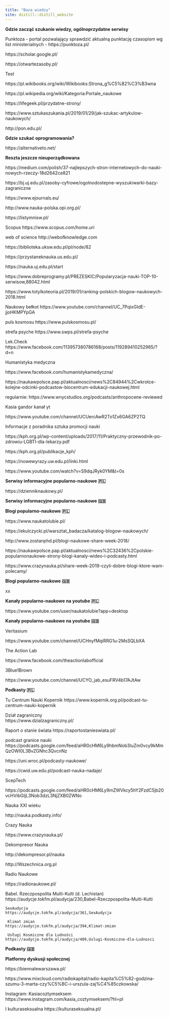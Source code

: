 ```yaml
---
title: "Baza wiedzy"
site: distill::distill_website
---
```


<span> <b>Gdzie zacząć szukanie wiedzy, ogólnoprzydatne serwisy</b>

<span>Punktoza - portal pozwalający sprawdzić aktualną punktację czasopism wg list ministerialnych -
https://punktoza.pl/ 

https://scholar.google.pl/ 

https://otwartezasoby.pl/ 

</span>

<span> Test 



https://pl.wikibooks.org/wiki/Wikibooks:Strona_g%C5%82%C3%B3wna 

	
 

https://pl.wikipedia.org/wiki/Kategoria:Portale_naukowe 
	

 

https://lifegeek.pl/przydatne-strony/ 
	

 

https://www.sztukaszukania.pl/2019/01/29/jak-szukac-artykulow-naukowych/ 
	

 

http://pon.edu.pl/ 
	

<b>Gdzie szukać oprogramowania?</b>


https://alternativeto.net/ 


<b>Reszta jeszcze nieuporządkowana </b>
 

https://medium.com/polish/37-najlepszych-stron-internetowych-do-nauki-nowych-rzeczy-18d2642ce821 
	

 

https://bj.uj.edu.pl/zasoby-cyfrowe/ogolnodostepne-wyszukiwarki-bazy-zagraniczne 
	

 

https://www.ejournals.eu/ 
	

 

http://www.nauka-polska.opi.org.pl/ 
	


https://listymnisw.pl/  

 

Scopus
https://www.scopus.com/home.uri


web of science 
http://webofknowledge.com 

 
 https://biblioteka.uksw.edu.pl/pl/node/82  
	

 

https://przystaneknauka.us.edu.pl/  
	

 

https://nauka.uj.edu.pl/start  
	

 

https://www.dobreprogramy.pl/PREZESKIC/Popularyzacja-nauki-TOP-10-serwisow,88042.html  
	

 

https://www.totylkoteoria.pl/2019/01/ranking-polskich-blogow-naukowych-2018.html  
	

 

Naukowy bełkot 
https://www.youtube.com/channel/UC_7PqixGIdE-jjoHKMPYpGA

puls kosmosu 
https://www.pulskosmosu.pl/


 

strefa psyche 
https://www.swps.pl/strefa-psyche


Lek.Check
https://www.facebook.com/113957380786168/posts/119289410252965/?d=n  



 


	
Humanistyka medyczna

 https://www.facebook.com/humanistykamedyczna/  

 


 

https://naukawpolsce.pap.pl/aktualnosci/news%2C84944%2Cwkrotce-kolejne-odcinki-podcastow-biocentrum-edukacji-naukowej.html 
	

 



regularnie: https://www.wnycstudios.org/podcasts/anthropocene-reviewed 

 

Kasia gandor kanał yt 

 https://www.youtube.com/channel/UCUercAwR2To1Zx6GA6ZP2TQ



 


 

 

Informacje z poradnika sztuka promocji nauki 

 

 

https://kph.org.pl/wp-content/uploads/2017/11/Praktyczny-przewodnik-po-zdrowiu-LGBTI-dla-lekarzy.pdf 

https://kph.org.pl/publikacje_kph/ 

 

 

https://nowewyrazy.uw.edu.pl/linki.html 

 

 

https://www.youtube.com/watch?v=S9dqJRyk0YM&t=0s 

<b>Serwisy informacyjne popularno-naukowe 🇵🇱</b>



https://dzienniknaukowy.pl/ 
	
	

<b>Serwisy informacyjne popularno-naukowe 🇬🇧</b>



<b>Blogi popularno-naukowe 🇵🇱</b>

https://www.naukatolubie.pl/

https://ekulczycki.pl/warsztat_badacza/katalog-blogow-naukowych/  
	

http://www.zostanphd.pl/blogi-naukowe-share-week-2018/  
	

 
https://naukawpolsce.pap.pl/aktualnosci/news%2C32436%2Cpolskie-popularnonaukowe-strony-blogi-kanaly-wideo-i-podcasty.html  


https://www.crazynauka.pl/share-week-2019-czyli-dobre-blogi-ktore-wam-polecamy/ 


<b>Blogi popularno-naukowe 🇬🇧</b>


xx


<b>Kanały popularno-naukowe na youtube 🇵🇱</b>

https://www.youtube.com/user/naukatolubie?app=desktop

<b>Kanały popularno-naukowe na youtube 🇬🇧</b>

Veritasium

https://www.youtube.com/channel/UCHnyfMqiRRG1u-2MsSQLbXA  

 
The Action Lab

https://www.facebook.com/theactionlabofficial  

 
3Blue1Brown

https://www.youtube.com/channel/UCYO_jab_esuFRV4b17AJtAw   


<span>
<b>Podkasty 🇵🇱</b></span>


Tu Centrum Nauki Kopernik 
https://www.kopernik.org.pl/podcast-tu-centrum-nauki-kopernik

Dział zagraniczny  
https://www.dzialzagraniczny.pl/ 

Raport o stanie świata
https://raportostanieswiata.pl/ 

podcast granice nauki 
https://podcasts.google.com/feed/aHR0cHM6Ly9hbmNob3IuZm0vcy9kMmQzOWI0L3BvZGNhc3QvcnNz

https://uni.wroc.pl/podcasty-naukowe/ 
	

 

https://cwid.uw.edu.pl/podcast-nauka-nadaje/ 


ScepTech 

https://podcasts.google.com/feed/aHR0cHM6Ly9mZWVkcy5hY2FzdC5jb20vcHVibGljL3Nob3dzL3NjZXB0ZWNo

  

Nauka XXI wieku 
	
http://nauka.podkasty.info/
 

Crazy Nauka 

https://www.crazynauka.pl/

 
 
	

 

Dekompresor Nauka 

http://dekompresor.pl/nauka

 

http://Wszechnica.org.pl 
	

 

Radio Naukowe 
	
https://radionaukowe.pl/
 
 Babel. Rzeczpospolita Multi-Kulti (d. Lechistan)
https://audycje.tokfm.pl/audycja/230,Babel-Rzeczpospolita-Multi-Kulti
	
	SexAudycja
	https://audycje.tokfm.pl/audycja/361,SexAudycja
	
	 Klimat zmian 
	https://audycje.tokfm.pl/audycja/394,Klimat-zmian
	
	 Usługi Kosmiczne dla Ludności 
	https://audycje.tokfm.pl/audycja/409,Uslugi-Kosmiczne-dla-Ludnosci

<b>Podkasty 🇬🇧</b>



<b> Platformy dyskusji społecznej</b> 

https://biennalewarszawa.pl/ 
	

 

https://www.mixcloud.com/radiokapital/radio-kapita%C5%82-godzina-szumu-3-marta-czy%C5%BC-i-urszula-zaj%C4%85czkowska/  
 
 
 
 Instagram: 
Kasiacoztymseksem 
https://www.instagram.com/kasia_coztymseksem/?hl=pl

I kulturaseksualna 
https://kulturaseksualna.pl/
 
 
 </span>